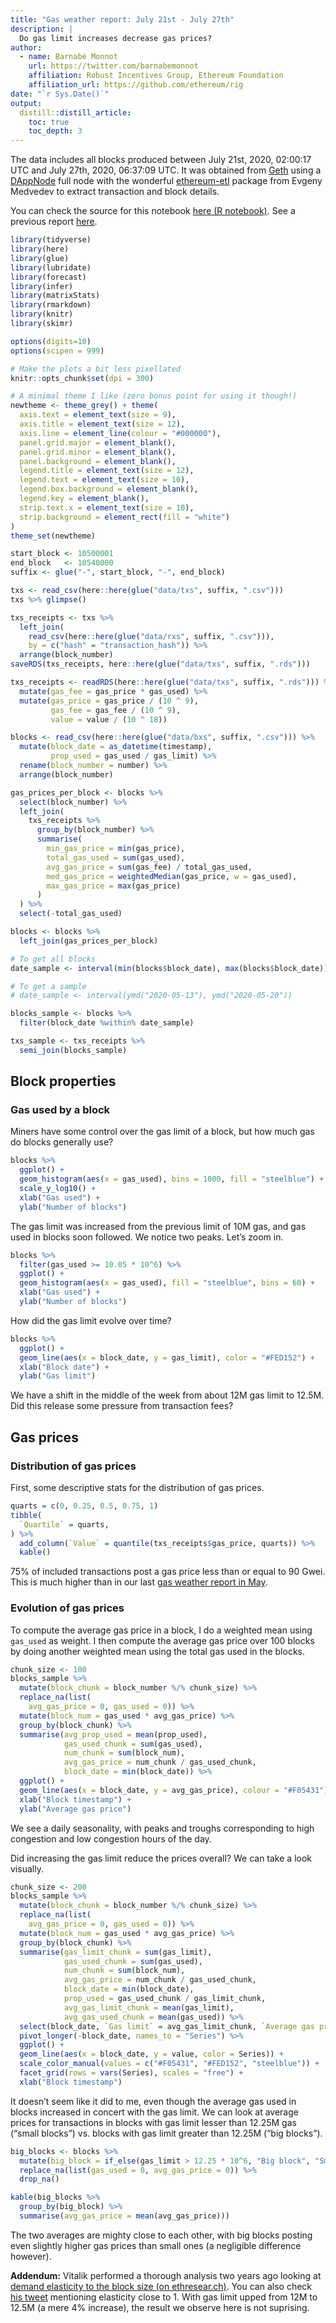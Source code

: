 ```yaml
---
title: "Gas weather report: July 21st - July 27th"
description: |
  Do gas limit increases decrease gas prices?
author:
  - name: Barnabé Monnot 
    url: https://twitter.com/barnabemonnot
    affiliation: Robust Incentives Group, Ethereum Foundation
    affiliation_url: https://github.com/ethereum/rig
date: "`r Sys.Date()`"
output:
  distill::distill_article:
    toc: true
    toc_depth: 3
---
```


The data includes all blocks produced between July 21st, 2020, 02:00:17 UTC and July 27th, 2020, 06:37:09 UTC. It was obtained from [Geth](https://geth.ethereum.org/) using a [DAppNode](https://dappnode.io) full node with the wonderful [ethereum-etl](https://github.com/blockchain-etl/ethereum-etl) package from Evgeny Medvedev to extract transaction and block details.

<aside>
You can check the source for this notebook [here (R notebook)](https://github.com/ethereum/rig/tree/master/ethdata/notebooks/gas_weather_reports/exploreJuly21.Rmd). See a previous report [here](https://ethereum.github.io/rig/ethdata/notebooks/explore_data.html).
</aside>

```r
library(tidyverse)
library(here)
library(glue)
library(lubridate)
library(forecast)
library(infer)
library(matrixStats)
library(rmarkdown)
library(knitr)
library(skimr)

options(digits=10)
options(scipen = 999) 

# Make the plots a bit less pixellated
knitr::opts_chunk$set(dpi = 300)

# A minimal theme I like (zero bonus point for using it though!)
newtheme <- theme_grey() + theme(
  axis.text = element_text(size = 9),
  axis.title = element_text(size = 12),
  axis.line = element_line(colour = "#000000"),
  panel.grid.major = element_blank(),
  panel.grid.minor = element_blank(),
  panel.background = element_blank(),
  legend.title = element_text(size = 12),
  legend.text = element_text(size = 10),
  legend.box.background = element_blank(),
  legend.key = element_blank(),
  strip.text.x = element_text(size = 10),
  strip.background = element_rect(fill = "white")
)
theme_set(newtheme)
```

```r
start_block <- 10500001
end_block   <- 10540000
suffix <- glue("-", start_block, "-", end_block)
```

```r
txs <- read_csv(here::here(glue("data/txs", suffix, ".csv")))
txs %>% glimpse()
```

```r
txs_receipts <- txs %>%
  left_join(
    read_csv(here::here(glue("data/rxs", suffix, ".csv"))),
    by = c("hash" = "transaction_hash")) %>%
  arrange(block_number)
saveRDS(txs_receipts, here::here(glue("data/txs", suffix, ".rds")))
```

```r
txs_receipts <- readRDS(here::here(glue("data/txs", suffix, ".rds"))) %>%
  mutate(gas_fee = gas_price * gas_used) %>%
  mutate(gas_price = gas_price / (10 ^ 9),
         gas_fee = gas_fee / (10 ^ 9),
         value = value / (10 ^ 18))
```

```r
blocks <- read_csv(here::here(glue("data/bxs", suffix, ".csv"))) %>%
  mutate(block_date = as_datetime(timestamp),
         prop_used = gas_used / gas_limit) %>%
  rename(block_number = number) %>%
  arrange(block_number)

gas_prices_per_block <- blocks %>%
  select(block_number) %>%
  left_join(
    txs_receipts %>%
      group_by(block_number) %>%
      summarise(
        min_gas_price = min(gas_price),
        total_gas_used = sum(gas_used),
        avg_gas_price = sum(gas_fee) / total_gas_used,
        med_gas_price = weightedMedian(gas_price, w = gas_used),
        max_gas_price = max(gas_price)
      )
  ) %>%
  select(-total_gas_used)

blocks <- blocks %>%
  left_join(gas_prices_per_block)
```

```r
# To get all blocks
date_sample <- interval(min(blocks$block_date), max(blocks$block_date))

# To get a sample
# date_sample <- interval(ymd("2020-05-13"), ymd("2020-05-20"))

blocks_sample <- blocks %>%
  filter(block_date %within% date_sample)

txs_sample <- txs_receipts %>%
  semi_join(blocks_sample)
```

## Block properties

### Gas used by a block

Miners have some control over the gas limit of a block, but how much gas do blocks generally use?

```r
blocks %>%
  ggplot() +
  geom_histogram(aes(x = gas_used), bins = 1000, fill = "steelblue") +
  scale_y_log10() +
  xlab("Gas used") +
  ylab("Number of blocks")
```

The gas limit was increased from the previous limit of 10M gas, and gas used in blocks soon followed. We notice two peaks. Let's zoom in.

```r
blocks %>%
  filter(gas_used >= 10.05 * 10^6) %>%
  ggplot() +
  geom_histogram(aes(x = gas_used), fill = "steelblue", bins = 60) +
  xlab("Gas used") +
  ylab("Number of blocks")
```

How did the gas limit evolve over time?

```r
blocks %>%
  ggplot() +
  geom_line(aes(x = block_date, y = gas_limit), color = "#FED152") +
  xlab("Block date") +
  ylab("Gas limit")
```

We have a shift in the middle of the week from about 12M gas limit to 12.5M. Did this release some pressure from transaction fees?

## Gas prices

### Distribution of gas prices

First, some descriptive stats for the distribution of gas prices.

```r
quarts = c(0, 0.25, 0.5, 0.75, 1)
tibble(
  `Quartile` = quarts,
) %>%
  add_column(`Value` = quantile(txs_receipts$gas_price, quarts)) %>%
  kable()
```

75% of included transactions post a gas price less than or equal to 90 Gwei. This is much higher than in our last [gas weather report in May](https://ethereum.github.io/rig/ethdata/notebooks/explore_data.html).

### Evolution of gas prices

To compute the average gas price in a block, I do a weighted mean using `gas_used` as weight. I then compute the average gas price over 100 blocks by doing another weighted mean using the total gas used in the blocks.

```r
chunk_size <- 100
blocks_sample %>%
  mutate(block_chunk = block_number %/% chunk_size) %>%
  replace_na(list(
    avg_gas_price = 0, gas_used = 0)) %>%
  mutate(block_num = gas_used * avg_gas_price) %>%
  group_by(block_chunk) %>%
  summarise(avg_prop_used = mean(prop_used),
            gas_used_chunk = sum(gas_used),
            num_chunk = sum(block_num),
            avg_gas_price = num_chunk / gas_used_chunk,
            block_date = min(block_date)) %>%
  ggplot() +
  geom_line(aes(x = block_date, y = avg_gas_price), colour = "#F05431") +
  xlab("Block timestamp") +
  ylab("Average gas price")
```

We see a daily seasonality, with peaks and troughs corresponding to high congestion and low congestion hours of the day.

Did increasing the gas limit reduce the prices overall? We can take a look visually.

```r
chunk_size <- 200
blocks_sample %>%
  mutate(block_chunk = block_number %/% chunk_size) %>%
  replace_na(list(
    avg_gas_price = 0, gas_used = 0)) %>%
  mutate(block_num = gas_used * avg_gas_price) %>%
  group_by(block_chunk) %>%
  summarise(gas_limit_chunk = sum(gas_limit),
            gas_used_chunk = sum(gas_used),
            num_chunk = sum(block_num),
            avg_gas_price = num_chunk / gas_used_chunk,
            block_date = min(block_date),
            prop_used = gas_used_chunk / gas_limit_chunk,
            avg_gas_limit_chunk = mean(gas_limit),
            avg_gas_used_chunk = mean(gas_used)) %>%
  select(block_date, `Gas limit` = avg_gas_limit_chunk, `Average gas price` = avg_gas_price, `Gas used` = avg_gas_used_chunk) %>%
  pivot_longer(-block_date, names_to = "Series") %>%
  ggplot() +
  geom_line(aes(x = block_date, y = value, color = Series)) +
  scale_color_manual(values = c("#F05431", "#FED152", "steelblue")) +
  facet_grid(rows = vars(Series), scales = "free") +
  xlab("Block timestamp")
```

It doesn't seem like it did to me, even though the average gas used in blocks increased in concert with the gas limit. We can look at average prices for transactions in blocks with gas limit lesser than 12.25M gas ("small blocks") vs. blocks with gas limit greater than 12.25M ("big blocks").

```r
big_blocks <- blocks %>%
  mutate(big_block = if_else(gas_limit > 12.25 * 10^6, "Big block", "Small block")) %>%
  replace_na(list(gas_used = 0, avg_gas_price = 0)) %>%
  drop_na()
```

```r
kable(big_blocks %>%
  group_by(big_block) %>%
  summarise(avg_gas_price = mean(avg_gas_price)))
```

The two averages are mighty close to each other, with big blocks posting even slightly higher gas prices than small ones (a negligible difference however).

<aside>
**Addendum:** Vitalik performed a thorough analysis two years ago looking at [demand elasticity to the block size (on ethresear.ch)](https://ethresear.ch/t/estimating-cryptocurrency-transaction-demand-elasticity-from-natural-experiments/2330). You can also check [his tweet](https://twitter.com/VitalikButerin/status/1288082095051546624) mentioning elasticity close to 1. With gas limit upped from 12M to 12.5M (a mere 4% increase), the result we observe here is not suprising.
</aside>